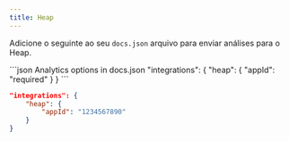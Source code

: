 ```yaml
---
title: Heap
---
```


Adicione o seguinte ao seu `docs.json` arquivo para enviar análises para o Heap.

<CodeGroup>
  ```json Analytics options in docs.json
  "integrations": {
      "heap": {
          "appId": "required"
      }
  }
  ```

  ```json Example
  "integrations": {
      "heap": {
          "appId": "1234567890"
      }
  }
  ```
</CodeGroup>
